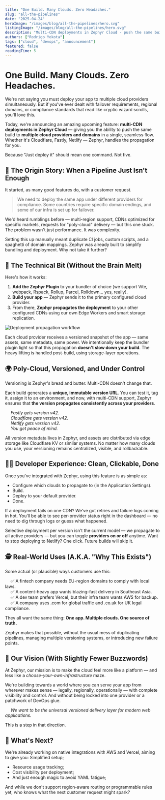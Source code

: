 ```yaml
---
title: "One Build. Many Clouds. Zero Headaches."
slug: "all-the-pipelines"
date: "2025-04-24"
heroImage: "/images/blog/all-the-pipelines/hero.svg"
listingImage: "/images/blog/all-the-pipelines/hero.svg"
description: "Multi-CDN deployments in Zephyr Cloud - push the same build to multiple cloud providers and domains in a single, seamless flow"
authors: ["Rodrigo Yokota"]
tags: ["cloud", "devops", "announcement"]
featured: false
readingTime: 5
---
```



# One Build. Many Clouds. Zero Headaches.

We're not saying you must deploy your app to multiple cloud providers simultaneously. But if you've ever dealt with failover requirements, regional domains, or compliance standards that read like cryptic wizard scrolls, you'll love this.

Today, we're announcing an amazing upcoming feature: **multi-CDN deployments in Zephyr Cloud** — giving you the ability to push the same build to **multiple cloud providers and domains** in a single, seamless flow. Whether it's Cloudflare, Fastly, Netlify — Zephyr, handles the propagation for you.

Because "Just deploy it" should mean one command. Not five.

## 🧠 The Origin Story: When a Pipeline Just Isn't Enough

It started, as many good features do, with a customer request.

> We need to deploy the same app under different providers for compliance. Some countries require specific domain endings, and some of our infra is set up for failover.

We'd heard rumblings before — multi-region support, CDNs optimized for specific markets, requests for "poly-cloud" delivery — but this one stuck. The problem wasn't just performance. It was complexity.

Setting this up manually meant duplicate CI jobs, custom scripts, and a spaghetti of domain mappings. Zephyr was already built to simplify bundling and deployment. Why not take it further?

## 🔧 The Technical Bit (Without the Brain Melt)

Here's how it works:

1. **Add the Zephyr Plugin** to your bundler of choice (we support Vite, webpack, Rspack, Rollup, Parcel, Rolldown… yes, really).
2. **Build your app** — Zephyr sends it to the primary configured cloud provider.
3. From there, **Zephyr propagates the deployment** to your other configured CDNs using our own Edge Workers and smart storage replication.

<img src={deploymentPropagation} alt="Deployment propagation workflow" />

Each cloud provider receives a versioned snapshot of the app — same assets, same metadata, same power. We intentionally keep the bundler plugin light so that this propagation **doesn't slow down your build**. The heavy lifting is handled post-build, using storage-layer operations.

## 🌍 Poly-Cloud, Versioned, and Under Control

Versioning is Zephyr's bread and butter. Multi-CDN doesn't change that.

Each build generates a **unique, immutable version URL**. You can test it, tag it, assign it to an environment, and now, with multi-CDN support, Zephyr ensures that **the version propagates consistently across your providers**.

&emsp; *Fastly gets version v42.*<br />
&emsp; *Cloudflare gets version v42.*<br />
&emsp; *Netlify gets version v42.*<br />
&emsp; *You get peace of mind.*<br />

All version metadata lives in Zephyr, and assets are distributed via edge storage like Cloudflare KV or similar systems. No matter how many clouds you use, your versioning remains centralized, visible, and rollbackable.

## 🧑‍💻 Developer Experience: Clean, Clickable, Done

Once you've integrated with Zephyr, using this feature is as simple as:

- Configure which clouds to propagate to (in the Application Settings).
- Build.
- Deploy to your default provider.
- Done.

If a deployment fails on one CDN? We've got retries and failure logs coming in hot. You'll be able to see per-provider status right in the dashboard — no need to dig through logs or guess what happened.

Selective deployment per version isn't the current model — we propagate to all active providers — but you can toggle **providers on or off** anytime. Want to stop deploying to Netlify? One click. Future builds will skip it.

## 🕵️ Real-World Uses (A.K.A. "Why This Exists")

Some actual (or plausible) ways customers use this:

&emsp; ✅ A fintech company needs EU-region domains to comply with local laws.<br />
&emsp; ✅ A content-heavy app wants blazing-fast delivery in Southeast Asia.<br />
&emsp; ✅ A dev team prefers Vercel, but their infra team wants AWS for backup.<br />
&emsp; ✅ A company uses .com for global traffic and .co.uk for UK legal compliance.<br />

They all want the same thing: **One app. Multiple clouds. One source of truth.**

Zephyr makes that possible, without the usual mess of duplicating pipelines, managing multiple versioning systems, or introducing new failure points.

## 🔭 Our Vision (With Slightly Fewer Buzzwords)

At Zephyr, our mission is to make the cloud feel more like a platform — and less like a *choose-your-own-infrastructure* maze.

We're building towards a world where you can serve your app from wherever makes sense — legally, regionally, operationally — with complete visibility and control. And without being locked into one provider or a patchwork of DevOps glue.

&emsp; *We want to be the universal versioned delivery layer for modern web applications.*

This is a step in that direction.

## 🔮 What's Next?

We're already working on native integrations with AWS and Vercel, aiming to give you:
Simplified setup;

- Resource usage tracking;
- Cost visibility per deployment;
- And just enough magic to avoid YAML fatigue;

And while we don't support region-aware routing or programmable rules yet, who knows what the next customer request might spark?
